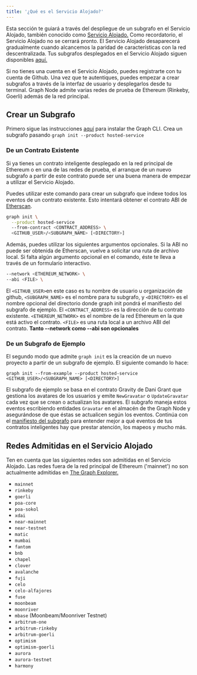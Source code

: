 ```yaml
---
title: '¿Qué es el Servicio Alojado?'
---
```


Esta sección te guiará a través del despliegue de un subgrafo en el Servicio Alojado, también conocido como [Servicio Alojado.](https://thegraph.com/hosted-service/) Como recordatorio, el Servicio Alojado no se cerrará pronto. El Servicio Alojado desaparecerá gradualmente cuando alcancemos la paridad de características con la red descentralizada. Tus subgrafos desplegados en el Servicio Alojado siguen disponibles [aquí.](https://thegraph.com/hosted-service/)

Si no tienes una cuenta en el Servicio Alojado, puedes registrarte con tu cuenta de Github. Una vez que te autentiques, puedes empezar a crear subgrafos a través de la interfaz de usuario y desplegarlos desde tu terminal. Graph Node admite varias redes de prueba de Ethereum (Rinkeby, Goerli) además de la red principal.

## Crear un Subgrafo

Primero sigue las instrucciones [aquí](/developing/defining-a-subgraph) para instalar the Graph CLI. Crea un subgrafo pasando `graph init --product hosted-service`

### De un Contrato Existente

Si ya tienes un contrato inteligente desplegado en la red principal de Ethereum o en una de las redes de prueba, el arranque de un nuevo subgrafo a partir de este contrato puede ser una buena manera de empezar a utilizar el Servicio Alojado.

Puedes utilizar este comando para crear un subgrafo que indexe todos los eventos de un contrato existente. Esto intentará obtener el contrato ABI de [Etherscan](https://etherscan.io/).

```sh
graph init \
  --product hosted-service
  --from-contract <CONTRACT_ADDRESS> \
  <GITHUB_USER>/<SUBGRAPH_NAME> [<DIRECTORY>]
```

Además, puedes utilizar los siguientes argumentos opcionales. Si la ABI no puede ser obtenida de Etherscan, vuelve a solicitar una ruta de archivo local. Si falta algún argumento opcional en el comando, éste te lleva a través de un formulario interactivo.

```sh
--network <ETHEREUM_NETWORK> \
--abi <FILE> \
```

El `<GITHUB_USER>`en este caso es tu nombre de usuario u organización de github, `<SUBGRAPH_NAME>` es el nombre para tu subgrafo, y `<DIRECTORY>` es el nombre opcional del directorio donde graph init pondrá el manifiesto del subgrafo de ejemplo. El `<CONTRACT_ADDRESS>` es la dirección de tu contrato existente. `<ETHEREUM_NETWORK>` es el nombre de la red Ethereum en la que está activo el contrato. `<FILE>` es una ruta local a un archivo ABI del contrato. **Tanto --network como --abi son opcionales**

### De un Subgrafo de Ejemplo

El segundo modo que admite `graph init` es la creación de un nuevo proyecto a partir de un subgrafo de ejemplo. El siguiente comando lo hace:

```
graph init --from-example --product hosted-service <GITHUB_USER>/<SUBGRAPH_NAME> [<DIRECTORY>]
```

El subgrafo de ejemplo se basa en el contrato Gravity de Dani Grant que gestiona los avatares de los usuarios y emite `NewGravatar` o `UpdateGravatar` cada vez que se crean o actualizan los avatares. El subgrafo maneja estos eventos escribiendo entidades `Gravatar` en el almacén de the Graph Node y asegurándose de que éstas se actualicen según los eventos. Continúa con el [manifiesto del subgrafo](/developing/creating-a-subgraph#the-subgraph-manifest) para entender mejor a qué eventos de tus contratos inteligentes hay que prestar atención, los mapeos y mucho más.

## Redes Admitidas en el Servicio Alojado

Ten en cuenta que las siguientes redes son admitidas en el Servicio Alojado. Las redes fuera de la red principal de Ethereum ('mainnet') no son actualmente admitidas en [The Graph Explorer.](https://thegraph.com/explorer)

- `mainnet`
- `rinkeby`
- `goerli`
- `poa-core`
- `poa-sokol`
- `xdai`
- `near-mainnet`
- `near-testnet`
- `matic`
- `mumbai`
- `fantom`
- `bnb`
- `chapel`
- `clover`
- `avalanche`
- `fuji`
- `celo`
- `celo-alfajores`
- `fuse`
- `moonbeam`
- `moonriver`
- `mbase` (Moonbeam/Moonriver Testnet)
- `arbitrum-one`
- `arbitrum-rinkeby`
- `arbitrum-goerli`
- `optimism`
- `optimism-goerli`
- `aurora`
- `aurora-testnet`
- `harmony`
